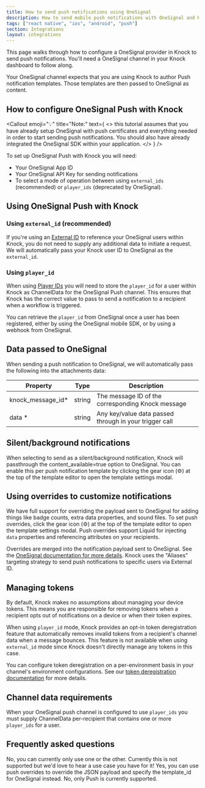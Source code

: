 ```yaml
---
title: How to send push notifications using OneSignal
description: How to send mobile push notifications with OneSignal and Knock.
tags: ["react native", "ios", "android", "push"]
section: Integrations
layout: integrations
---
```


This page walks through how to configure a OneSignal provider in Knock to send push notifications. You'll need a OneSignal channel in your Knock dashboard to follow along.

Your OneSignal channel expects that you are using Knock to author Push notification templates. Those templates are then passed to OneSignal as content.

## How to configure OneSignal Push with Knock

<Callout
  emoji="💡"
  title="Note:"
  text={
    <>
      this tutorial assumes that you have already setup OneSignal with push
      certificates and everything needed in order to start sending push
      notifications. You should also have already integrated the OneSignal SDK
      within your application.
    </>
  }
/>

To set up OneSignal Push with Knock you will need:

- Your OneSignal App ID
- Your OneSignal API Key for sending notifications
- To select a mode of operation between using `external_ids` (recommended) or `player_ids` (deprecated by OneSignal).

## Using OneSignal Push with Knock

### Using `external_id` (recommended)

If you're using an <a href="https://documentation.onesignal.com/docs/users#external-id" target="_blank">External ID</a> to reference your OneSignal users within Knock, you do not need to supply any additional data to initiate a request. We will automatically pass your Knock user ID to OneSignal as the `external_id`.

### Using `player_id`

When using <a href="https://documentation.onesignal.com/v9.0/docs/users#player-id" target="_blank">Player IDs</a> you will need to store the `player_id` for a user within Knock as ChannelData for the OneSignal Push channel. This ensures that Knock has the correct value to pass to send a notification to a recipient when a workflow is triggered.

You can retrieve the `player_id` from OneSignal once a user has been registered, either by using the OneSignal mobile SDK, or by using a webhook from OneSignal.

<MultiLangCodeBlock
  snippet="users.setChannelData-one-signal"
  title="Setting a player_id as channel data for a user"
/>

## Data passed to OneSignal

When sending a push notification to OneSignal, we will automatically pass the following into the attachments data:

| Property           | Type   | Description                                            |
| ------------------ | ------ | ------------------------------------------------------ |
| knock_message_id\* | string | The message ID of the corresponding Knock message      |
| data \*            | string | Any key/value data passed through in your trigger call |

## Silent/background notifications

When selecting to send as a silent/background notification, Knock will passthrough the content_available=true option to OneSignal. You can enable this per push notification template by clicking the gear icon (⚙️) at the top of the template editor to open the template settings modal.

## Using overrides to customize notifications

We have full support for overriding the payload sent to OneSignal for adding things like badge counts, extra data properties, and sound files. To set push overrides, click the gear icon (⚙️) at the top of the template editor to open the template settings modal. Push overrides support Liquid for injecting `data` properties and referencing attributes on your recipients.

Overrides are merged into the notification payload sent to OneSignal. See the <a href="https://documentation.onesignal.com/reference/push-notification" target="_blank">OneSignal documentation for more details</a>. Knock uses the "Aliases" targeting strategy to send push notifications to specific users via External ID.

## Managing tokens

By default, Knock makes no assumptions about managing your device tokens. This means you are responsible for removing tokens when a recipient opts out of notifications on a device or when their token expires.

When using `player_id` mode, Knock provides an opt-in token deregistration feature that automatically removes invalid tokens from a recipient's channel data when a message bounces. This feature is not available when using `external_id` mode since Knock doesn't directly manage any tokens in this case.

You can configure token deregistration on a per-environment basis in your channel's environment configurations. See our [token deregistration documentation](/integrations/push/token-deregistration) for more details.

## Channel data requirements

When your OneSignal push channel is configured to use `player_ids` you must supply ChannelData per-recipient that contains one or more `player_ids` for a user.

## Frequently asked questions

<AccordionGroup>
  <Accordion title="Can I use both `player_ids` and `external_ids` for my OneSignal integration?">
    No, you can currently only use one or the other.
  </Accordion>
  <Accordion title="Can I use a different identifier as an `external_id`?">
    Currently this is not supported but we'd love to hear a use case you have
    for it!
  </Accordion>
  <Accordion title="Can I use a `template_id` stored in OneSignal?">
    Yes, you can use push overrides to override the JSON payload and specify the
    template_id for OneSignal instead.
  </Accordion>
  <Accordion title="Can I use the OneSignal Push integration to send email or SMS?">
    No, only Push is currently supported.
  </Accordion>
</AccordionGroup>
